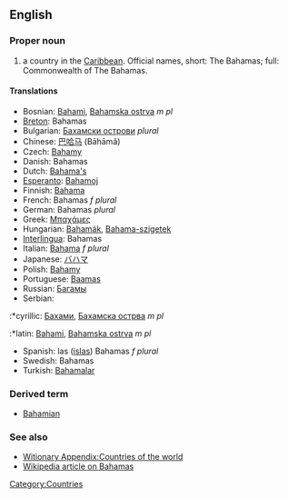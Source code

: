 ==English==

===Proper noun===
# a country in the [[Caribbean]]. Official names, short: The Bahamas; full: Commonwealth of The Bahamas.
====Translations====
*Bosnian: [[Bahami]], [[Bahamska ostrva]] ''m pl''
*[[Breton]]: Bahamas
*Bulgarian: [[Бахамски острови]] ''plural''
*Chinese: [[巴哈马]] (Bāhāmǎ)
*Czech: [[Bahamy]]
*Danish: Bahamas
*Dutch: [[Bahama's]]
*[[Esperanto]]: [[Bahamoj]]
*Finnish: [[Bahama]]
*French: Bahamas ''f plural''
*German: Bahamas ''plural''
*Greek: [[Μπαχάμες]]
*Hungarian: [[Bahamák]], [[Bahama-szigetek]]
*[[Interlingua]]: Bahamas
*Italian: [[Bahama]] ''f plural''
*Japanese: [[バハマ]]
*Polish: [[Bahamy]]
*Portuguese: [[Baamas]]
*Russian: [[Багамы]]
*Serbian:
:*cyrillic: [[Бахами]], [[Бахамска острва]] ''m pl''
:*latin: [[Bahami]], [[Bahamska ostrva]] ''m pl''
*Spanish: las ([[isla]]s) Bahamas ''f plural''
*Swedish: Bahamas
*Turkish: [[Bahamalar]]

===Derived term===
*[[Bahamian]]
===See also===
*[[Witionary Appendix:Countries of the world]]
*[[w:Bahamas|Wikipedia article on Bahamas]]

[[Category:Countries]]